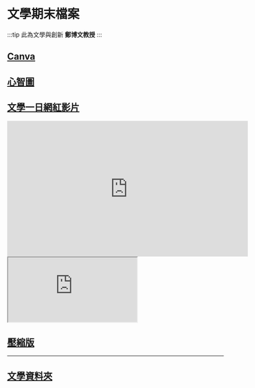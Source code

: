 文學期末檔案
===
:::tip
此為文學與創新 **鄭博文教授**
:::
## [Canva](https://brid.gq/wcf)

## [心智圖](https://brid.gq/w-final-pic)

## [文學一日網紅影片](https://youtu.be/vFX139DG458)
<iframe width="560" height="315" src="https://www.youtube.com/embed/vFX139DG458" title="YouTube video player" frameborder="0" allow="accelerometer; autoplay; clipboard-write; encrypted-media; gyroscope; picture-in-picture" allowfullscreen></iframe>



  <iframe loading="lazy" src="https:&#x2F;&#x2F;www.canva.com&#x2F;design&#x2F;DAFVwrNYjL8&#x2F;view?embed" allowfullscreen="allowfullscreen" allow="fullscreen">
  </iframe>




## [壓縮版](https://drive.brid.cf/1.5%20%E6%96%87%E5%AD%B8%E8%88%87%E5%89%B5%E6%96%B0%20-%20%E5%89%B5%E6%84%8F%E6%80%9D%E8%80%83/Week%207.1%20%E6%A0%A1%E5%A4%96%E5%8F%83%E8%A8%AA+%20%E4%B8%80%E6%97%A5%E7%B6%B2%E7%B4%85%E6%88%90%E5%93%81/%E5%BD%B1%E7%89%87/output4.mp4)

----

## [文學資料夾](https://drive.brid.cf/1.5%20%E6%96%87%E5%AD%B8%E8%88%87%E5%89%B5%E6%96%B0%20-%20%E5%89%B5%E6%84%8F%E6%80%9D%E8%80%83)
